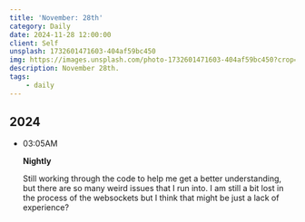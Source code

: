 ```yaml
---
title: 'November: 28th'
category: Daily
date: 2024-11-28 12:00:00
client: Self
unsplash: 1732601471603-404af59bc450
img: https://images.unsplash.com/photo-1732601471603-404af59bc450?crop=entropy&cs=srgb&fm=jpg&ixid=MnwzNjM5Nzd8MHwxfHJhbmRvbXx8fHx8fHx8fDE2ODE3NDg2ODY&ixlib=rb-4.0.3&q=85
description: November 28th.
tags:
    - daily
---
```



## 2024

-   03:05AM

    **Nightly**

    Still working through the code to help me get a better understanding, but there are so many weird issues that I run into.
    I am still a bit lost in the process of the websockets but I think that might be just a lack of experience?


<Adsense />